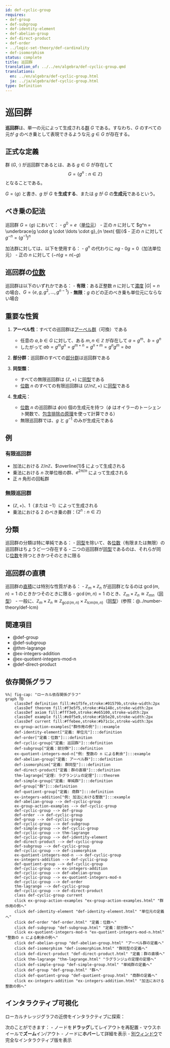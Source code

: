 ```yaml
---
id: def-cyclic-group
requires:
- def-group
- def-subgroup
- def-identity-element
- def-abelian-group
- def-direct-product
- def-order
- ../logic-set-theory/def-cardinality
- def-isomorphism
status: complete
title: 巡回群
translation_of: ../../en/algebra/def-cyclic-group.qmd
translations:
  en: ../en/algebra/def-cyclic-group.html
  ja: ../ja/algebra/def-cyclic-group.html
type: Definition
---
```


# 巡回群 {#def-cyclic-group}

**巡回群**は、単一の元によって生成される[群](def-group.qmd) $G$ である。すなわち、$G$ のすべての元が $g$ のべき乗として表現できるような元 $g \in G$ が存在する。

## 正式な定義

群 $(G, \cdot)$ が巡回群であるとは、ある $g \in G$ が存在して
$$G = \{g^n : n \in \mathbb{Z}\}$$
となることである。

$G = \langle g \rangle$ と書き、$g$ が $G$ を**生成する**、または $g$ が $G$ の**生成元**であるという。

## べき乗の記法

巡回群 $G = \langle g \rangle$ において：
- $g^0 = e$（[単位元](def-identity-element.qmd)）
- 正の $n$ に対して $g^n = \underbrace{g \cdot g \cdot \ldots \cdot g}_{n \text{ 個}}$
- 正の $n$ に対して $g^{-n} = (g^{-1})^n$

加法群に対しては、以下を使用する：
- $g^n$ の代わりに $ng$
- $0g = 0$（加法単位元）
- 正の $n$ に対して $(-n)g = n(-g)$

## 巡回群の[位数](def-order.qmd)

巡回群は以下のいずれかである：
- **有限**：ある正整数 $n$ に対して[濃度](../logic-set-theory/def-cardinality.qmd) $|G| = n$ の場合、$G = \{e, g, g^2, \ldots, g^{n-1}\}$
- **無限**：$g$ のどの正のべき乗も単位元にならない場合

## 重要な性質

1. **アーベル性**：すべての巡回群は[アーベル群](def-abelian-group.qmd)（可換）である
   - 任意の $a, b \in G$ に対して、ある $m, n \in \mathbb{Z}$ が存在して $a = g^m$、$b = g^n$
   - したがって $ab = g^m g^n = g^{m+n} = g^{n+m} = g^n g^m = ba$

2. **部分群**：巡回群のすべての[部分群](def-subgroup.qmd)は巡回群である

3. **同型類**：
   - すべての無限巡回群は $(\mathbb{Z}, +)$ に[同型](def-isomorphism.qmd)である
   - [位数](def-order.qmd) $n$ のすべての有限巡回群は $(\mathbb{Z}/n\mathbb{Z}, +)$ に[同型](def-isomorphism.qmd)である

4. **生成元**：
   - [位数](def-order.qmd) $n$ の巡回群は $\phi(n)$ 個の生成元を持つ（$\phi$ はオイラーのトーシェント関数で、[包含排除の原理](../combinatorics/thm-inclusion-exclusion.qmd)を使って計算できる）
   - 無限巡回群では、$g$ と $g^{-1}$ のみが生成元である

## 例

### 有限巡回群
- 加法における $\mathbb{Z}/n\mathbb{Z}$、$\overline{1}$ によって生成される
- 乗法における $n$ 次単位根の群、$e^{2\pi i/n}$ によって生成される
- 正 $n$ 角形の回転群

### 無限巡回群
- $(\mathbb{Z}, +)$、$1$（または $-1$）によって生成される
- 乗法における 2 のべき乗の群：$\{2^n : n \in \mathbb{Z}\}$

## 分類

巡回群の分類は特に単純である：
- [同型](def-isomorphism.qmd)を除いて、各[位数](def-order.qmd)（有限または無限）の巡回群はちょうど一つ存在する
- 二つの巡回群が[同型](def-isomorphism.qmd)であるのは、それらが同じ[位数](def-order.qmd)を持つときかつそのときに限る

## 巡回群の直積

巡回群の[直積](def-direct-product.qmd)には特別な性質がある：
- $\mathbb{Z}_m \times \mathbb{Z}_n$ が巡回群となるのは $\gcd(m,n) = 1$ のときかつそのときに限る
- $\gcd(m,n) = 1$ のとき、$\mathbb{Z}_m \times \mathbb{Z}_n \cong \mathbb{Z}_{mn}$（[同型](def-isomorphism.qmd)）
- 一般に、$\mathbb{Z}_m \times \mathbb{Z}_n \cong \mathbb{Z}_{\gcd(m,n)} \times \mathbb{Z}_{\text{lcm}(m,n)}$（[同型](def-isomorphism.qmd)）(参照：@../number-theory/def-lcm)

## 関連項目

- @def-group
- @def-subgroup
- @thm-lagrange
- @ex-integers-addition
- @ex-quotient-integers-mod-n
- @def-direct-product

## 依存関係グラフ

```mermaid
%%| fig-cap: "ローカル依存関係グラフ"
graph TD
    classDef definition fill:#e1f5fe,stroke:#01579b,stroke-width:2px
    classDef theorem fill:#f3e5f5,stroke:#4a148c,stroke-width:2px
    classDef axiom fill:#fff3e0,stroke:#e65100,stroke-width:2px
    classDef example fill:#e8f5e9,stroke:#1b5e20,stroke-width:2px
    classDef current fill:#ffebee,stroke:#b71c1c,stroke-width:3px
    ex-group-action-examples["群作用の例"]:::example
    def-identity-element["定義: 単位元"]:::definition
    def-order["定義：位数"]:::definition
    def-cyclic-group["定義: 巡回群"]:::definition
    def-subgroup["定義：部分群"]:::definition
    ex-quotient-integers-mod-n["例: 整数の n による剰余"]:::example
    def-abelian-group["定義: アーベル群"]:::definition
    def-isomorphism["定義: 群同型"]:::definition
    def-direct-product["定義：群の直積"]:::definition
    thm-lagrange["定理: ラグランジュの定理"]:::theorem
    def-simple-group["定義: 単純群"]:::definition
    def-group["群"]:::definition
    def-quotient-group["定義: 商群"]:::definition
    ex-integers-addition["例: 加法における整数"]:::example
    def-abelian-group --> def-cyclic-group
    ex-group-action-examples --> def-cyclic-group
    def-cyclic-group --> def-group
    def-order --> def-cyclic-group
    def-group --> def-cyclic-group
    def-cyclic-group --> def-subgroup
    def-simple-group --> def-cyclic-group
    def-cyclic-group --> thm-lagrange
    def-cyclic-group --> def-identity-element
    def-direct-product --> def-cyclic-group
    def-subgroup --> def-cyclic-group
    def-cyclic-group --> def-isomorphism
    ex-quotient-integers-mod-n --> def-cyclic-group
    ex-integers-addition --> def-cyclic-group
    def-quotient-group --> def-cyclic-group
    def-cyclic-group --> ex-integers-addition
    def-cyclic-group --> def-abelian-group
    def-cyclic-group --> ex-quotient-integers-mod-n
    def-cyclic-group --> def-order
    thm-lagrange --> def-cyclic-group
    def-cyclic-group --> def-direct-product
    class def-cyclic-group current
    click ex-group-action-examples "ex-group-action-examples.html" "群作用の例へ"
    click def-identity-element "def-identity-element.html" "単位元の定義へ"
    click def-order "def-order.html" "定義：位数へ"
    click def-subgroup "def-subgroup.html" "定義：部分群へ"
    click ex-quotient-integers-mod-n "ex-quotient-integers-mod-n.html" "整数の n による剰余の例へ"
    click def-abelian-group "def-abelian-group.html" "アーベル群の定義へ"
    click def-isomorphism "def-isomorphism.html" "群同型の定義へ"
    click def-direct-product "def-direct-product.html" "定義：群の直積へ"
    click thm-lagrange "thm-lagrange.html" "ラグランジュの定理の定理へ"
    click def-simple-group "def-simple-group.html" "単純群の定義へ"
    click def-group "def-group.html" "群へ"
    click def-quotient-group "def-quotient-group.html" "商群の定義へ"
    click ex-integers-addition "ex-integers-addition.html" "加法における整数の例へ"
```

## インタラクティブ可視化

ローカルナレッジグラフの近傍をインタラクティブに探索：

::: {.graph-viz data-id="def-cyclic-group" data-width="700" data-height="500"}
:::

次のことができます：
- ノードを**ドラッグ**してレイアウトを再配置
- マウスホイールで**ズーム**イン/アウト
- ノードに**ホバー**して詳細を表示
- [別ウィンドウ](../../output/interactive/ja/def-cyclic-group.html){target="_blank"}で完全なインタラクティブ版を表示

